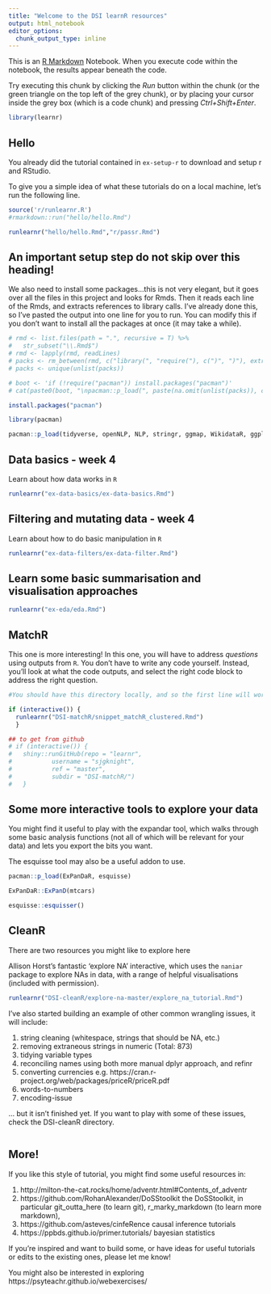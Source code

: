 ```yaml
---
title: "Welcome to the DSI learnR resources"
output: html_notebook
editor_options: 
  chunk_output_type: inline
---
```


This is an [R Markdown](http://rmarkdown.rstudio.com) Notebook. When you execute code within the notebook, the results appear beneath the code. 

Try executing this chunk by clicking the *Run* button within the chunk (or the green triangle on the top left of the grey chunk), or by placing your cursor inside the grey box (which is a code chunk) and pressing *Ctrl+Shift+Enter*. 

```r
library(learnr)
```


## Hello
You already did the tutorial contained in `ex-setup-r` to download and setup r and RStudio. 

To give you a simple idea of what these tutorials do on a local machine, let's run the following line. 

```r

source('r/runlearnr.R')
#rmarkdown::run("hello/hello.Rmd")

runlearnr("hello/hello.Rmd","r/passr.Rmd")

```

## An important setup step do not skip over this heading!
We also need to install some packages...this is not very elegant, but it goes over all the files in this project and looks for Rmds. Then it reads each line of the Rmds, and extracts references to library calls. I've already done this, so I've pasted the output into one line for you to run.  You can modify this if you don't want to install all the packages at once (it may take a while). 

```r
# rmd <- list.files(path = ".", recursive = T) %>%
#   str_subset("\\.Rmd$") 
# rmd <- lapply(rmd, readLines)
# packs <- rm_between(rmd, c("library(", "require("), c(")", ")"), extract=TRUE)
# packs <- unique(unlist(packs))

# boot <- 'if (!require("pacman")) install.packages("pacman")'
# cat(paste0(boot, "\npacman::p_load(", paste(na.omit(unlist(packs)), collapse=", "), ")\n"))

install.packages("pacman")

library(pacman)

pacman::p_load(tidyverse, openNLP, NLP, stringr, ggmap, WikidataR, ggplot2, psych, doBy, reshape2, knitr, lattice, learnr, dslabs, shiny, gradethis, textdata, wordcloud, ggwordcloud, wordcloud2, kableExtra, RSentiment, sentimentr, tidytext, corrplot, rsconnect, nycflights13, Lahman, qdapRegex)

```



## Data basics - week 4
Learn about how data works in `R` 
```r

runlearnr("ex-data-basics/ex-data-basics.Rmd")

```

## Filtering and mutating data - week 4
Learn about how to do basic manipulation in `R`

```r

runlearnr("ex-data-filters/ex-data-filter.Rmd")

```

## Learn some basic summarisation and visualisation approaches

```r

runlearnr("ex-eda/eda.Rmd")

```

## MatchR

This one is more interesting! In this one, you will have to address _questions_ using outputs from `R`. You don't have to write any code yourself.  Instead, you'll look at what the code outputs, and select the right code block to address the right question.

```r
#You should have this directory locally, and so the first line will work.  If you want to check you have the most current version, uncomment the github lines and run that. 

if (interactive()) {
  runlearnr("DSI-matchR/snippet_matchR_clustered.Rmd")
  }

## to get from github
# if (interactive()) {
#   shiny::runGitHub(repo = "learnr", 
#           username = "sjgknight",
#           ref = "master",
#           subdir = "DSI-matchR/")
#   }
```

## Some more interactive tools to explore your data
You might find it useful to play with the expandar tool, which walks through some basic analysis functions (not all of which will be relevant for your data) and lets you export the bits you want.

The esquisse tool may also be a useful addon to use.

```r
pacman::p_load(ExPanDaR, esquisse)

ExPanDaR::ExPanD(mtcars)

esquisse::esquisser()

```



## CleanR

There are two resources you might like to explore here

Allison Horst's fantastic 'explore NA' interactive, which uses the `naniar` package to explore NAs in data, with a range of helpful visualisations (included with permission). 

```r

runlearnr("DSI-cleanR/explore-na-master/explore_na_tutorial.Rmd")

```

I've also started building an example of other common wrangling issues, it will include:

1. string cleaning (whitespace, strings that should be NA, etc.)
1. removing extraneous strings in numeric (Total: 873)
1. tidying variable types
1. reconciling names using both more manual dplyr approach, and refinr
1. converting currencies e.g. https://cran.r-project.org/web/packages/priceR/priceR.pdf 
1. words-to-numbers
1. encoding-issue

... but it isn't finished yet. If you want to play with some of these issues, check the DSI-cleanR directory.

```r


```



## More!

If you like this style of tutorial, you might find some useful resources in:

1. http://milton-the-cat.rocks/home/adventr.html#Contents_of_adventr 
1. https://github.com/RohanAlexander/DoSStoolkit the DoSStoolkit, in particular git_outta_here (to learn git), r_marky_markdown (to learn more markdown), 
1. https://github.com/asteves/cinfeRence causal inference tutorials 
1. https://ppbds.github.io/primer.tutorials/ bayesian statistics


If you're inspired and want to build some, or have ideas for useful tutorials or edits to the existing ones, please let me know!

You might also be interested in exploring https://psyteachr.github.io/webexercises/ 